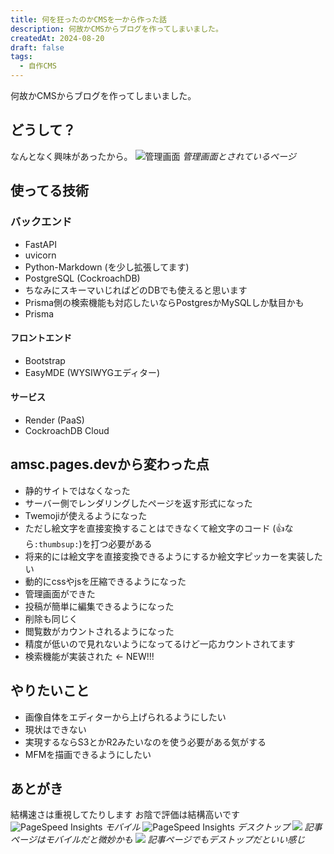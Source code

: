 ---
title: 何を狂ったのかCMSを一から作った話
description: 何故かCMSからブログを作ってしまいました。
createdAt: 2024-08-20
draft: false
tags:
  - 自作CMS
---
何故かCMSからブログを作ってしまいました。

## どうして？
なんとなく興味があったから。
![管理画面](https://i.imgur.com/iuUKckJ.jpeg)
*管理画面とされているページ*
## 使ってる技術
### バックエンド
* FastAPI
* uvicorn
* Python-Markdown (を少し拡張してます)
* PostgreSQL (CockroachDB)
* ちなみにスキーマいじればどのDBでも使えると思います
* Prisma側の検索機能も対応したいならPostgresかMySQLしか駄目かも
* Prisma
#### フロントエンド
* Bootstrap
* EasyMDE (WYSIWYGエディター)
#### サービス
* Render (PaaS)
* CockroachDB Cloud
## amsc.pages.devから変わった点
* 静的サイトではなくなった
* サーバー側でレンダリングしたページを返す形式になった
* Twemojiが使えるようになった
* ただし絵文字を直接変換することはできなくて絵文字のコード (:thumbsup:なら`:thumbsup:`)を打つ必要がある
* 将来的には絵文字を直接変換できるようにするか絵文字ピッカーを実装したい
* 動的にcssやjsを圧縮できるようになった
* 管理画面ができた
* 投稿が簡単に編集できるようになった
* 削除も同じく
* 閲覧数がカウントされるようになった
* 精度が低いので見れないようになってるけど一応カウントされてます
* 検索機能が実装された ← NEW!!!
## やりたいこと
* 画像自体をエディターから上げられるようにしたい
* 現状はできない
* 実現するならS3とかR2みたいなのを使う必要がある気がする
* MFMを描画できるようにしたい
## あとがき
結構速さは重視してたりします
お陰で評価は結構高いです
![PageSpeed Insights](https://lh3.googleusercontent.com/pw/AP1GczPodlshE4DdbiFSj94RhrdRBAGtI7Eu3M-uq_ml4LJoH3P8YE8RLAGQfwY0zYKo_arXrXm4xNQ4hv5OjHGAP0pCAqWShRYPMme-PF6x3J32fuKL3o1NpDxZTRo25tGHhcVrdTYRZnFo_Xbk9pXBcp_H=w1899-h916-s-no-gm?authuser=0)
*モバイル*
![PageSpeed Insights](https://lh3.googleusercontent.com/pw/AP1GczNYamuj-IQ0hPuWjs-u8YLQaYVdhQZSVDe7HBaEZJicNzII4NyduO_8n2AOpy9_ctYg6poBeK6GnJkkzkY56w4zCgYsLXZEc-DttmKL3alE0hB81RK1bBCys8_1LkkNv4d2fg1ONwc0SCTbWhtzfbHw=w1139-h524-s-no-gm?authuser=0)
*デスクトップ*
![](https://lh3.googleusercontent.com/pw/AP1GczOjZroI7oVb4Q6yQQVE0sNEXaIfFW_ncvq8hpik-68c50D2ukG6-N4aecumQdXuXFFeJ6WCGlzuzGeh8-HCQdbAT-AUt_xxzFXPl1yByd3jshuxuMv6uov9F4CjLl3F3ICQw5Rzq5wG4q6J9OJDTskZ=w1901-h911-s-no-gm?authuser=0)
*記事ページはモバイルだと微妙かも*
![](https://lh3.googleusercontent.com/pw/AP1GczOv1vFto-ky9Q6tg3NSZ7NiKFdYXlc0OHq7s27QSg68R_EWigM-2Co7igMWBWTd7U2dXCD394n42uyjiFA8ATOt9jr0i_6CR9Mdf_FAVmrNY07jqmcpX2GdipZ_9Ttp6ruZhpxDnIL5jQnjaF3LEKsI=w1046-h505-s-no-gm?authuser=0)
*記事ページでもデストップだといい感じ*